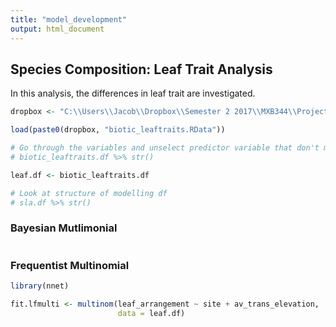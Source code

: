 ```yaml
---
title: "model_development"
output: html_document
---
```



## Species Composition: Leaf Trait Analysis
In this analysis, the differences in leaf trait are investigated. 

```r
dropbox <- "C:\\Users\\Jacob\\Dropbox\\Semester 2 2017\\MXB344\\Project\\Data\\"

load(paste0(dropbox, "biotic_leaftraits.RData"))

# Go through the variables and unselect predictor variable that don't make sense
# biotic_leaftraits.df %>% str()

leaf.df <- biotic_leaftraits.df

# Look at structure of modelling df
# sla.df %>% str()
```

### Bayesian Mutlimonial
```r



```

### Frequentist Multinomial
```r
library(nnet)

fit.lfmulti <- multinom(leaf_arrangement ~ site + av_trans_elevation,
                        data = leaf.df)



```